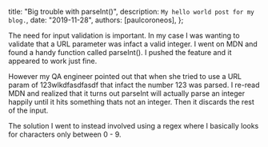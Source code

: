 
  title: "Big trouble with parseInt()",
  description: `My hello world post for my blog.`,
  date: "2019-11-28",
  authors: [paulcoroneos],
};

The need for input validation is important. In my case I was wanting to validate that a URL parameter was infact a valid integer. I went on MDN and found a handy function called parseInt(). I pushed the feature and it appeared to work just fine.

However my QA engineer pointed out that when she tried to use a URL param of 123wlkdfasdfasdf that infact the number 123 was parsed. I re-read MDN and realized that it turns out parseInt will actually parse an integer happily until it hits something thats not an integer. Then it discards the rest of the input.

The solution I went to instead involved using a regex where I basically looks for characters only between 0 - 9.
